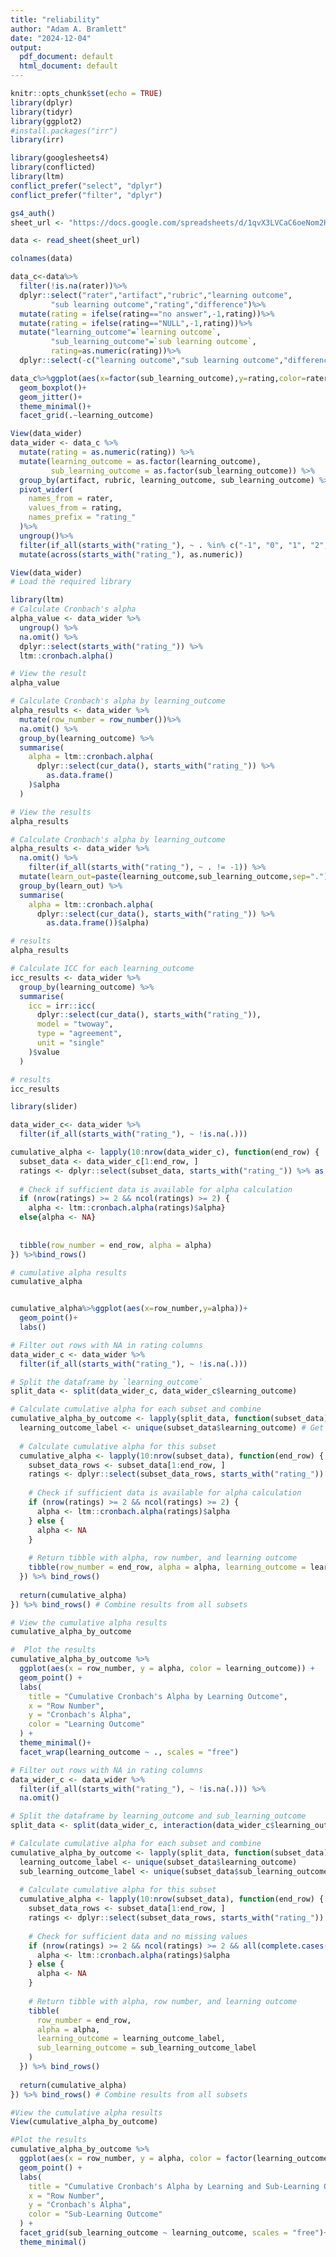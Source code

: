 ```yaml
---
title: "reliability"
author: "Adam A. Bramlett"
date: "2024-12-04"
output:
  pdf_document: default
  html_document: default
---
```


```r
knitr::opts_chunk$set(echo = TRUE)
library(dplyr)
library(tidyr)
library(ggplot2)
#install.packages("irr")
library(irr)
```

```r
library(googlesheets4)
library(conflicted)
library(ltm)
conflict_prefer("select", "dplyr")
conflict_prefer("filter", "dplyr")
```

```r
gs4_auth()
sheet_url <- "https://docs.google.com/spreadsheets/d/1qvX3LVCaC6oeNom2HwdeitoHpk0CG5EP4ZLBEuXEzLI/edit?gid=0#gid=0"

data <- read_sheet(sheet_url)
```

```r
colnames(data)

data_c<-data%>%
  filter(!is.na(rater))%>%
  dplyr::select("rater","artifact","rubric","learning outcome",
         "sub learning outcome","rating","difference")%>%
  mutate(rating = ifelse(rating=="no answer",-1,rating))%>%
  mutate(rating = ifelse(rating=="NULL",-1,rating))%>%
  mutate("learning_outcome"=`learning outcome`,
         "sub_learning_outcome"=`sub learning outcome`,
         rating=as.numeric(rating))%>%
  dplyr::select(-c("learning outcome","sub learning outcome","difference"))

data_c%>%ggplot(aes(x=factor(sub_learning_outcome),y=rating,color=rater))+
  geom_boxplot()+
  geom_jitter()+
  theme_minimal()+
  facet_grid(.~learning_outcome)
```


```r
View(data_wider)
data_wider <- data_c %>%
  mutate(rating = as.numeric(rating)) %>% 
  mutate(learning_outcome = as.factor(learning_outcome),
         sub_learning_outcome = as.factor(sub_learning_outcome)) %>% 
  group_by(artifact, rubric, learning_outcome, sub_learning_outcome) %>%
  pivot_wider(
    names_from = rater,           
    values_from = rating,              
    names_prefix = "rating_"           
  )%>% 
  ungroup()%>%
  filter(if_all(starts_with("rating_"), ~ . %in% c("-1", "0", "1", "2", "3", "4", "5"))) %>%
  mutate(across(starts_with("rating_"), as.numeric))

View(data_wider)
# Load the required library

library(ltm)
# Calculate Cronbach's alpha
alpha_value <- data_wider %>%
  ungroup() %>%                      
  na.omit() %>%                       
  dplyr::select(starts_with("rating_")) %>%     
  ltm::cronbach.alpha()                

# View the result
alpha_value

```

```r

# Calculate Cronbach's alpha by learning_outcome
alpha_results <- data_wider %>%
  mutate(row_number = row_number())%>%
  na.omit() %>% 
  group_by(learning_outcome) %>%         
  summarise(
    alpha = ltm::cronbach.alpha(             
      dplyr::select(cur_data(), starts_with("rating_")) %>%
        as.data.frame()                           
    )$alpha                                        
  )

# View the results
alpha_results
```

```r
# Calculate Cronbach's alpha by learning_outcome
alpha_results <- data_wider %>%
  na.omit() %>% 
    filter(if_all(starts_with("rating_"), ~ . != -1)) %>% 
  mutate(learn_out=paste(learning_outcome,sub_learning_outcome,sep="."))%>%
  group_by(learn_out) %>%        
  summarise(
    alpha = ltm::cronbach.alpha(                
      dplyr::select(cur_data(), starts_with("rating_")) %>%
        as.data.frame())$alpha)

# results
alpha_results
```

```r
# Calculate ICC for each learning_outcome
icc_results <- data_wider %>%
  group_by(learning_outcome) %>%
  summarise(
    icc = irr::icc(
      dplyr::select(cur_data(), starts_with("rating_")), 
      model = "twoway",                   
      type = "agreement",                  
      unit = "single"     
    )$value                                          
  )

# results
icc_results
```

```r
library(slider)

data_wider_c<- data_wider %>%
  filter(if_all(starts_with("rating_"), ~ !is.na(.)))

cumulative_alpha <- lapply(10:nrow(data_wider_c), function(end_row) {
  subset_data <- data_wider_c[1:end_row, ]
  ratings <- dplyr::select(subset_data, starts_with("rating_")) %>% as.data.frame()
  
  # Check if sufficient data is available for alpha calculation
  if (nrow(ratings) >= 2 && ncol(ratings) >= 2) {
    alpha <- ltm::cronbach.alpha(ratings)$alpha} 
  else{alpha <- NA}
  
  
  tibble(row_number = end_row, alpha = alpha)
}) %>%bind_rows() 

# cumulative alpha results
cumulative_alpha


cumulative_alpha%>%ggplot(aes(x=row_number,y=alpha))+
  geom_point()+
  labs()
```
```r
# Filter out rows with NA in rating columns
data_wider_c <- data_wider %>%
  filter(if_all(starts_with("rating_"), ~ !is.na(.)))

# Split the dataframe by `learning_outcome`
split_data <- split(data_wider_c, data_wider_c$learning_outcome)

# Calculate cumulative alpha for each subset and combine
cumulative_alpha_by_outcome <- lapply(split_data, function(subset_data) {
  learning_outcome_label <- unique(subset_data$learning_outcome) # Get learning outcome
  
  # Calculate cumulative alpha for this subset
  cumulative_alpha <- lapply(10:nrow(subset_data), function(end_row) {
    subset_data_rows <- subset_data[1:end_row, ]
    ratings <- dplyr::select(subset_data_rows, starts_with("rating_")) %>% as.data.frame()
    
    # Check if sufficient data is available for alpha calculation
    if (nrow(ratings) >= 2 && ncol(ratings) >= 2) {
      alpha <- ltm::cronbach.alpha(ratings)$alpha
    } else {
      alpha <- NA
    }
    
    # Return tibble with alpha, row number, and learning outcome
    tibble(row_number = end_row, alpha = alpha, learning_outcome = learning_outcome_label)
  }) %>% bind_rows()
  
  return(cumulative_alpha)
}) %>% bind_rows() # Combine results from all subsets

# View the cumulative alpha results
cumulative_alpha_by_outcome 

#  Plot the results
cumulative_alpha_by_outcome %>%
  ggplot(aes(x = row_number, y = alpha, color = learning_outcome)) +
  geom_point() +
  labs(
    title = "Cumulative Cronbach's Alpha by Learning Outcome",
    x = "Row Number",
    y = "Cronbach's Alpha",
    color = "Learning Outcome"
  ) +
  theme_minimal()+
  facet_wrap(learning_outcome ~ ., scales = "free")
```

```r

# Filter out rows with NA in rating columns
data_wider_c <- data_wider %>%
  filter(if_all(starts_with("rating_"), ~ !is.na(.))) %>%
  na.omit()

# Split the dataframe by learning_outcome and sub_learning_outcome
split_data <- split(data_wider_c, interaction(data_wider_c$learning_outcome, data_wider_c$sub_learning_outcome))

# Calculate cumulative alpha for each subset and combine
cumulative_alpha_by_outcome <- lapply(split_data, function(subset_data) {
  learning_outcome_label <- unique(subset_data$learning_outcome)
  sub_learning_outcome_label <- unique(subset_data$sub_learning_outcome)
  
  # Calculate cumulative alpha for this subset
  cumulative_alpha <- lapply(10:nrow(subset_data), function(end_row) {
    subset_data_rows <- subset_data[1:end_row, ]
    ratings <- dplyr::select(subset_data_rows, starts_with("rating_")) %>% as.data.frame()
    
    # Check for sufficient data and no missing values
    if (nrow(ratings) >= 2 && ncol(ratings) >= 2 && all(complete.cases(ratings))) {
      alpha <- ltm::cronbach.alpha(ratings)$alpha
    } else {
      alpha <- NA
    }
    
    # Return tibble with alpha, row number, and learning outcome
    tibble(
      row_number = end_row,
      alpha = alpha,
      learning_outcome = learning_outcome_label,
      sub_learning_outcome = sub_learning_outcome_label
    )
  }) %>% bind_rows()
  
  return(cumulative_alpha)
}) %>% bind_rows() # Combine results from all subsets

#View the cumulative alpha results
View(cumulative_alpha_by_outcome)

#Plot the results
cumulative_alpha_by_outcome %>%
  ggplot(aes(x = row_number, y = alpha, color = factor(learning_outcome))) +
  geom_point() +
  labs(
    title = "Cumulative Cronbach's Alpha by Learning and Sub-Learning Outcomes",
    x = "Row Number",
    y = "Cronbach's Alpha",
    color = "Sub-Learning Outcome"
  ) +
  facet_grid(sub_learning_outcome ~ learning_outcome, scales = "free")+
  theme_minimal()


```

